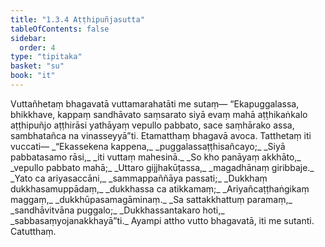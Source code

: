 ```yaml
---
title: "1.3.4 Aṭṭhipuñjasutta"
tableOfContents: false
sidebar:
  order: 4
type: "tipitaka"
basket: "su"
book: "it"
---
```



<DynamicBreadcrumb />

<Division number="24" book="it">

<Paragraph number="134" book="it">
Vuttañhetaṃ bhagavatā vuttamarahatāti me sutaṃ—
</Paragraph>

<Paragraph number="135" book="it">
“Ekapuggalassa, bhikkhave, kappaṃ sandhāvato saṃsarato siyā evaṃ mahā aṭṭhikaṅkalo aṭṭhipuñjo aṭṭhirāsi yathāyaṃ vepullo pabbato, sace saṃhārako assa, sambhatañca na vinasseyyā”ti. Etamatthaṃ bhagavā avoca. Tatthetaṃ iti vuccati—
</Paragraph>

<Paragraph number="136" type="verses" book="it">
_“Ekassekena kappena,_  
_puggalassaṭṭhisañcayo;_  
_Siyā pabbatasamo rāsi,_  
_iti vuttaṃ mahesinā._  

</Paragraph>

<Paragraph number="137" type="verses" book="it">
_So kho panāyaṃ akkhāto,_  
_vepullo pabbato mahā;_  
_Uttaro gijjhakūṭassa,_  
_magadhānaṃ giribbaje._  

</Paragraph>

<Paragraph number="138" type="verses" book="it">
_Yato ca ariyasaccāni,_  
_sammappaññāya passati;_  
_Dukkhaṃ dukkhasamuppādaṃ,_  
_dukkhassa ca atikkamaṃ;_  
_Ariyañcaṭṭhaṅgikaṃ maggaṃ,_  
_dukkhūpasamagāminaṃ._  

</Paragraph>

<Paragraph number="139" type="verses" book="it">
_Sa sattakkhattuṃ paramaṃ,_  
_sandhāvitvāna puggalo;_  
_Dukkhassantakaro hoti,_  
_sabbasaṃyojanakkhayā”ti._  

</Paragraph>

<Paragraph number="140" book="it">
Ayampi attho vutto bhagavatā, iti me sutanti.

</Paragraph>
</Division>

<Paragraph number="141" type="center" book="it">
Catutthaṃ.
</Paragraph>